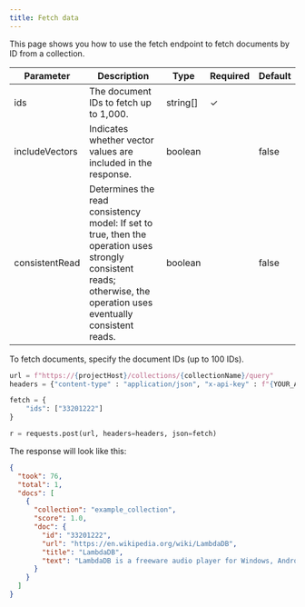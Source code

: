 ```yaml
---
title: Fetch data
---
```


This page shows you how to use the fetch endpoint to fetch documents by ID from a collection.

| Parameter      | Description                                                   | Type       | Required | Default |
| -------------- | ------------------------------------------------------------- | ---------- | -------- | ------- |
| ids            | The document IDs to fetch up to 1,000.                        | string[]   | ✓        |         |
| includeVectors | Indicates whether vector values are included in the response. | boolean    |          | false   |
| consistentRead | Determines the read consistency model: If set to true, then the operation uses strongly consistent reads; otherwise, the operation uses eventually consistent reads. | boolean          |          | false   |

To fetch documents, specify the document IDs (up to 100 IDs).

```python python
url = f"https://{projectHost}/collections/{collectionName}/query"
headers = {"content-type" : "application/json", "x-api-key" : f"{YOUR_API_KEY}"}

fetch = {
	"ids": ["33201222"]
}

r = requests.post(url, headers=headers, json=fetch)
```
The response will look like this:

```json
{
  "took": 76,
  "total": 1,
  "docs": [
    {
      "collection": "example_collection",
      "score": 1.0,
      "doc": {
        "id": "33201222",
        "url": "https://en.wikipedia.org/wiki/LambdaDB",
        "title": "LambdaDB",
        "text": "LambdaDB is a freeware audio player for Windows, Android and Linux (through Wine) ... "
      }
    }
  ]
}
```